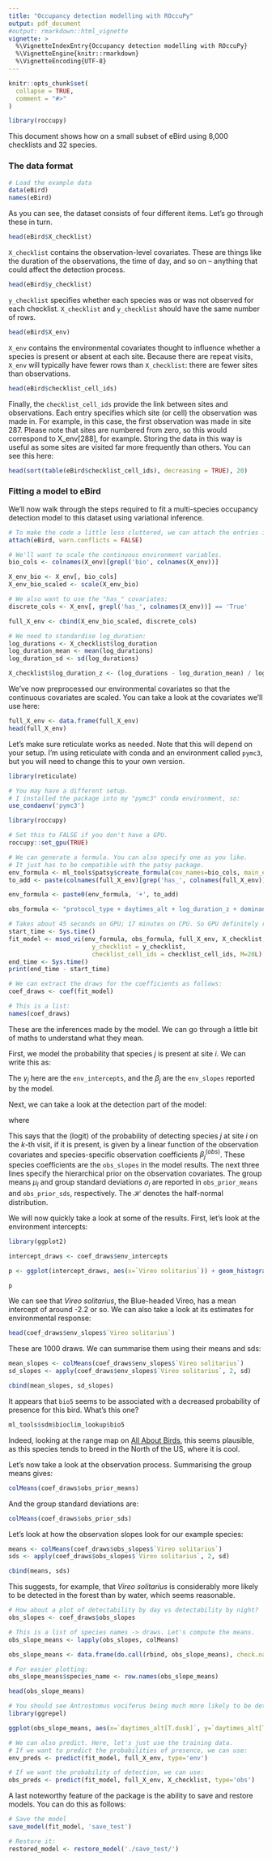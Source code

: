 ```yaml
---
title: "Occupancy detection modelling with ROccuPy"
output: pdf_document
#output: rmarkdown::html_vignette
vignette: >
  %\VignetteIndexEntry{Occupancy detection modelling with ROccuPy}
  %\VignetteEngine{knitr::rmarkdown}
  %\VignetteEncoding{UTF-8}
---
```


```r
knitr::opts_chunk$set(
  collapse = TRUE,
  comment = "#>"
)
```

```r
library(roccupy)
```

This document shows how on a small subset of eBird using 8,000 checklists and 32 species.

### The data format

```r
# Load the example data
data(eBird)
names(eBird)
```

As you can see, the dataset consists of four different items. Let's go through these in turn.

```r
head(eBird$X_checklist)
```
`X_checklist` contains the observation-level covariates. These are things like the duration of the observations, the time of day, and so on -- anything that could affect the detection process.

```r
head(eBird$y_checklist)
```
`y_checklist` specifies whether each species was or was not observed for each checklist. `X_checklist` and `y_checklist` should have the same number of rows.

```r
head(eBird$X_env)
```
`X_env` contains the environmental covariates thought to influence whether a species is present or absent at each site. Because there are repeat visits, `X_env` will typically have fewer rows than `X_checklist`: there are fewer sites than observations.

```r
head(eBird$checklist_cell_ids)
```
Finally, the `checklist_cell_ids` provide the link between sites and observations. Each entry specifies which site (or cell) the observation was made in. For example, in this case, the first observation was made in site 287. Please note that sites are numbered from zero, so this would correspond to X_env[288], for example. Storing the data in this way is useful as some sites are visited far more frequently than others. You can see this here:

```r
head(sort(table(eBird$checklist_cell_ids), decreasing = TRUE), 20)
```

### Fitting a model to eBird

We'll now walk through the steps required to fit a multi-species occupancy detection model to this dataset using variational inference.

```r
# To make the code a little less cluttered, we can attach the entries in "eBird":
attach(eBird, warn.conflicts = FALSE)

# We'll want to scale the continuous environment variables.
bio_cols <- colnames(X_env)[grepl('bio', colnames(X_env))]

X_env_bio <- X_env[, bio_cols]
X_env_bio_scaled <- scale(X_env_bio)

# We also want to use the "has_" covariates:
discrete_cols <- X_env[, grepl('has_', colnames(X_env))] == 'True'

full_X_env <- cbind(X_env_bio_scaled, discrete_cols)
```

```r
# We need to standardise log_duration:
log_durations <- X_checklist$log_duration
log_duration_mean <- mean(log_durations)
log_duration_sd <- sd(log_durations)

X_checklist$log_duration_z <- (log_durations - log_duration_mean) / log_duration_sd
```

We've now preprocessed our environmental covariates so that the continuous covariates are scaled. You can take a look at the covariates we'll use here:

```r
full_X_env <- data.frame(full_X_env)
head(full_X_env)
```
Let's make sure reticulate works as needed. Note that this will depend on your setup. I'm using reticulate with conda and an environment called `pymc3`, but you will need to change this to your own version.

```r
library(reticulate)

# You may have a different setup.
# I installed the package into my "pymc3" conda environment, so:
use_condaenv('pymc3')

library(roccupy)

# Set this to FALSE if you don't have a GPU.
roccupy::set_gpu(TRUE)
```

```r
# We can generate a formula. You can also specify one as you like.
# It just has to be compatible with the patsy package.
env_formula <- ml_tools$patsy$create_formula(cov_names=bio_cols, main_effects = TRUE, quadratic_effects = TRUE, interactions = FALSE)
to_add <- paste(colnames(full_X_env)[grep('has_', colnames(full_X_env))], collapse = '+')

env_formula <- paste0(env_formula, '+', to_add)

obs_formula <- "protocol_type + daytimes_alt + log_duration_z + dominant_land_cover"
```

```r
# Takes about 45 seconds on GPU; 17 minutes on CPU. So GPU definitely recommended!
start_time <- Sys.time()
fit_model <- msod_vi(env_formula, obs_formula, full_X_env, X_checklist, 
                       y_checklist = y_checklist,
                       checklist_cell_ids = checklist_cell_ids, M=20L)
end_time <- Sys.time()
print(end_time - start_time)
```
```r
# We can extract the draws for the coefficients as follows:
coef_draws <- coef(fit_model)

# This is a list:
names(coef_draws)
```

These are the inferences made by the model. We can go through a little bit of maths to understand what they mean.

First, we model the probability that species $j$ is present at site $i$. We can write this as:

\begin{align}
y_{ij} \sim \textrm{Bern}(\Psi_{ij}), \\
  \textrm{logit}(\Psi_{ij}) = {x}_i^\intercal {\beta}_j + \gamma_j, \\
  {\beta_j} \stackrel{iid}{\sim} \mathcal{N}(0, I), \\
  \gamma_j \stackrel{iid}{\sim} \mathcal{N}(0, 10^2).
\end{align}

The $\gamma_j$ here are the `env_intercepts`, and the $\beta_j$ are the `env_slopes` reported by the model. 

Next, we can take a look at the detection part of the model:

\begin{align}
  p(s_{ijk} = 1 \mid y_{ij} = 1) &= p_{ijk}, \\
  \textrm{logit}(p_{ijk}) &= {x}_{ik}^{(obs)\intercal} {\beta}^{(obs)}_j,
\end{align}

where

\begin{align}
  \beta_{jl}^{(obs)} &\stackrel{iid}{\sim} \mathcal{N}(\mu_l, \sigma_l^2), \\
  \mu_l &\stackrel{iid}{\sim} \mathcal{N}(0, 1), \\
  \sigma_l &\stackrel{iid}{\sim} \mathcal{H}(1).
\end{align}

This says that the (logit) of the probability of detecting species $j$ at site $i$ on the $k$-th visit, if it is present, is given by a linear function of the observation covariates and species-specific observation coefficients $\beta_j^{(obs)}$. These species coefficients are the `obs_slopes` in the model results. The next three lines specify the hierarchical prior on the observation covariates. The group means $\mu_l$ and group standard deviations $\sigma_l$ are reported in `obs_prior_means` and `obs_prior_sds`, respectively. The $\mathcal{H}$ denotes the half-normal distribution.

We will now quickly take a look at some of the results. First, let's look at the environment intercepts:

```r
library(ggplot2)

intercept_draws <- coef_draws$env_intercepts

p <- ggplot(intercept_draws, aes(x=`Vireo solitarius`)) + geom_histogram() + theme_classic()

p
```

We can see that _Vireo solitarius_, the Blue-headed Vireo, has a mean intercept of around -2.2 or so. We can also take a look at its estimates for environmental response:

```r
head(coef_draws$env_slopes$`Vireo solitarius`)
```
These are 1000 draws. We can summarise them using their means and sds:

```r
mean_slopes <- colMeans(coef_draws$env_slopes$`Vireo solitarius`)
sd_slopes <- apply(coef_draws$env_slopes$`Vireo solitarius`, 2, sd)

cbind(mean_slopes, sd_slopes)
```

It appears that `bio5` seems to be associated with a decreased probability of presence for this bird. What's this one?

```r
ml_tools$sdm$bioclim_lookup$bio5
```

Indeed, looking at the range map on [All About Birds](https://www.allaboutbirds.org/guide/Blue-headed_Vireo/maps-range), this seems plausible, as this species tends to breed in the North of the US, where it is cool.

Let's now take a look at the observation process. Summarising the group means gives:

```r
colMeans(coef_draws$obs_prior_means)
```

And the group standard deviations are:

```r
colMeans(coef_draws$obs_prior_sds)
```

Let's look at how the observation slopes look for our example species:

```r
means <- colMeans(coef_draws$obs_slopes$`Vireo solitarius`)
sds <- apply(coef_draws$obs_slopes$`Vireo solitarius`, 2, sd)

cbind(means, sds)
```
This suggests, for example, that _Vireo solitarius_ is considerably more likely to be detected in the forest than by water, which seems reasonable.

```r
# How about a plot of detectability by day vs detectability by night?
obs_slopes <- coef_draws$obs_slopes

# This is a list of species names -> draws. Let's compute the means.
obs_slope_means <- lapply(obs_slopes, colMeans)

obs_slope_means <- data.frame(do.call(rbind, obs_slope_means), check.names = FALSE)

# For easier plotting:
obs_slope_means$species_name <- row.names(obs_slope_means)

head(obs_slope_means)
```
```r
# You should see Antrostomus vociferus being much more likely to be detected at dusk than at dawn (the reference)
library(ggrepel)

ggplot(obs_slope_means, aes(x=`daytimes_alt[T.dusk]`, y=`daytimes_alt[T.early-morning]`, label=species_name)) + geom_point() + geom_text_repel() + theme_classic()
```

```r
# We can also predict. Here, let's just use the training data.
# If we want to predict the probabilities of presence, we can use:
env_preds <- predict(fit_model, full_X_env, type='env')
```

```r
# If we want the probability of detection, we can use:
obs_preds <- predict(fit_model, full_X_env, X_checklist, type='obs')
```

A last noteworthy feature of the package is the ability to save and restore models. You can do this as follows:

```r
# Save the model
save_model(fit_model, 'save_test')
```
```r
# Restore it:
restored_model <- restore_model('./save_test/')
```